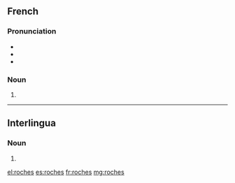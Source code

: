 ==French==

===Pronunciation===
* {{IPA|/ʁɔʃ/|lang=fr}}
* {{rhymes|ɔʃ|lang=fr}}
* {{homophones|roche|lang=fr}}

===Noun===
{{head|fr|plural}} {{f-p}}

# {{plural of|roche|lang=fr|nocat=1}}

----

==Interlingua==

===Noun===
{{head|ia|plural}}

# {{plural of|roc|lang=ia|nocat=1}}

[[el:roches]]
[[es:roches]]
[[fr:roches]]
[[mg:roches]]